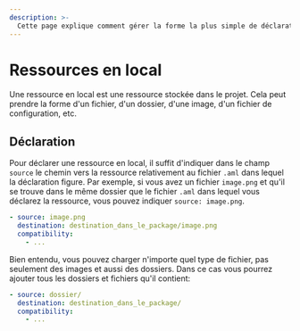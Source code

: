 ```yaml
---
description: >-
  Cette page explique comment gérer la forme la plus simple de déclaration et de ressources dans un projet.
---
```


# Ressources en local

Une ressource en local est une ressource stockée dans le projet. Cela peut prendre la forme d'un fichier, d'un dossier, d'une image, d'un fichier de configuration, etc.


<YouTubeEmbed embedId="s4J8ymw6SOo" />


## Déclaration

Pour déclarer une ressource en local, il suffit d'indiquer dans le champ `source` le chemin vers la ressource relativement au fichier `.aml` dans lequel la déclaration figure. Par exemple, si vous avez un fichier `image.png` et qu'il se trouve dans le même dossier que le fichier `.aml` dans lequel vous déclarez la ressource, vous pouvez indiquer `source: image.png`.

<FileTree>
  <FileTree.Folder name="playbook" defaultOpen>
    <FileTree.Folder name=".git">
        <FileTree.File name="..." />
    </FileTree.Folder>
    <FileTree.Folder name=".aiop">
        <FileTree.File name="inventory_config.yml" />
        <FileTree.File name="inventory.yml" />
        <FileTree.File name="playbook.yml" />
    </FileTree.Folder>
    <FileTree.Folder name="ressources" defaultOpen>
        <FileTree.File name=".aml" />
        <FileTree.File name="image.png" />
    </FileTree.Folder>
  </FileTree.Folder>
</FileTree>

```yaml {1-2} filename="ressources/.aml"
- source: image.png
  destination: destination_dans_le_package/image.png
  compatibility:
    - ...
```

Bien entendu, vous pouvez charger n'importe quel type de fichier, pas seulement des images et aussi des dossiers. Dans ce cas vous pourrez ajouter tous les dossiers et fichiers qu'il contient:

<FileTree>
  <FileTree.Folder name="playbook" defaultOpen>
    <FileTree.Folder name=".git">
        <FileTree.File name="..." />
    </FileTree.Folder>
    <FileTree.Folder name=".aiop">
        <FileTree.File name="inventory_config.yml" />
        <FileTree.File name="inventory.yml" />
        <FileTree.File name="playbook.yml" />
    </FileTree.Folder>
    <FileTree.Folder name="ressources" defaultOpen>
        <FileTree.File name=".aml" />
      <FileTree.Folder name="dossier" defaultOpen>
        <FileTree.File name="image.png" />
      </FileTree.Folder>
    </FileTree.Folder>
  </FileTree.Folder>
</FileTree>

```yaml filename="ressources/.aml" /dossier/
- source: dossier/
  destination: destination_dans_le_package/
  compatibility:
    - ...
```
